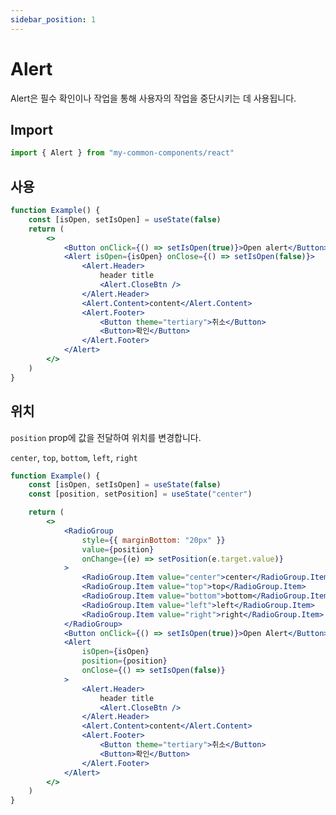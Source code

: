 ```yaml
---
sidebar_position: 1
---
```


# Alert

Alert은 필수 확인이나 작업을 통해 사용자의 작업을 중단시키는 데 사용됩니다.

## Import

```jsx
import { Alert } from "my-common-components/react"
```

## 사용

```jsx live
function Example() {
    const [isOpen, setIsOpen] = useState(false)
    return (
        <>
            <Button onClick={() => setIsOpen(true)}>Open alert</Button>
            <Alert isOpen={isOpen} onClose={() => setIsOpen(false)}>
                <Alert.Header>
                    header title
                    <Alert.CloseBtn />
                </Alert.Header>
                <Alert.Content>content</Alert.Content>
                <Alert.Footer>
                    <Button theme="tertiary">취소</Button>
                    <Button>확인</Button>
                </Alert.Footer>
            </Alert>
        </>
    )
}
```

## 위치

`position` prop에 값을 전달하여 위치를 변경합니다.

`center`, `top`, `bottom`, `left`, `right`

```jsx live
function Example() {
    const [isOpen, setIsOpen] = useState(false)
    const [position, setPosition] = useState("center")

    return (
        <>
            <RadioGroup
                style={{ marginBottom: "20px" }}
                value={position}
                onChange={(e) => setPosition(e.target.value)}
            >
                <RadioGroup.Item value="center">center</RadioGroup.Item>
                <RadioGroup.Item value="top">top</RadioGroup.Item>
                <RadioGroup.Item value="bottom">bottom</RadioGroup.Item>
                <RadioGroup.Item value="left">left</RadioGroup.Item>
                <RadioGroup.Item value="right">right</RadioGroup.Item>
            </RadioGroup>
            <Button onClick={() => setIsOpen(true)}>Open Alert</Button>
            <Alert
                isOpen={isOpen}
                position={position}
                onClose={() => setIsOpen(false)}
            >
                <Alert.Header>
                    header title
                    <Alert.CloseBtn />
                </Alert.Header>
                <Alert.Content>content</Alert.Content>
                <Alert.Footer>
                    <Button theme="tertiary">취소</Button>
                    <Button>확인</Button>
                </Alert.Footer>
            </Alert>
        </>
    )
}
```
